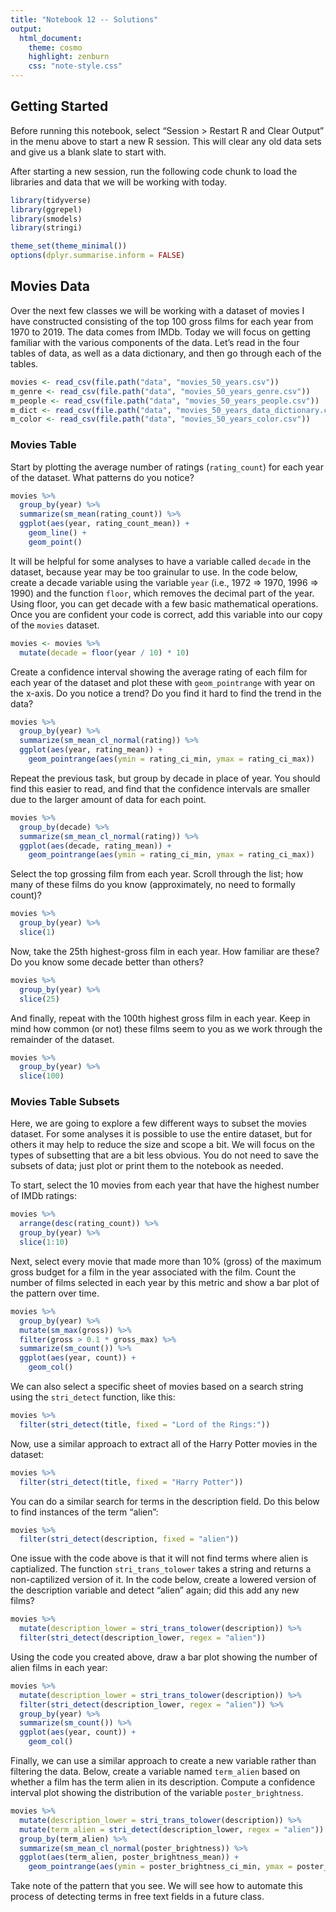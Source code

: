 ```yaml
---
title: "Notebook 12 -- Solutions"
output:
  html_document:
    theme: cosmo
    highlight: zenburn
    css: "note-style.css"
---
```


## Getting Started

Before running this notebook, select "Session > Restart R and Clear Output" in
the menu above to start a new R session. This will clear any old data sets and
give us a blank slate to start with.

After starting a new session, run the following code chunk to load the
libraries and data that we will be working with today.

```r
library(tidyverse)
library(ggrepel)
library(smodels)
library(stringi)

theme_set(theme_minimal())
options(dplyr.summarise.inform = FALSE)
```

## Movies Data

Over the next few classes we will be working with a dataset of movies I have
constructed consisting of the top 100 gross films for each year from 1970 to
2019. The data comes from IMDb. Today we will focus on getting familiar with
the various components of the data. Let's read in the four tables of data,
as well as a data dictionary, and then go through each of the tables.

```r
movies <- read_csv(file.path("data", "movies_50_years.csv"))
m_genre <- read_csv(file.path("data", "movies_50_years_genre.csv"))
m_people <- read_csv(file.path("data", "movies_50_years_people.csv"))
m_dict <- read_csv(file.path("data", "movies_50_years_data_dictionary.csv"))
m_color <- read_csv(file.path("data", "movies_50_years_color.csv"))
```

### Movies Table

Start by plotting the average number of ratings (`rating_count`) for each
year of the dataset. What patterns do you notice?

```r
movies %>%
  group_by(year) %>%
  summarize(sm_mean(rating_count)) %>%
  ggplot(aes(year, rating_count_mean)) +
    geom_line() +
    geom_point()
```

It will be helpful for some analyses to have a variable called `decade` in the
dataset, because year may be too grainular to use. In the code below, create a
decade variable using the variable `year` (i.e., 1972 => 1970, 1996 => 1990)
and the function `floor`, which removes the decimal part of the year. Using
floor, you can get decade with a few basic mathematical operations. Once you
are confident your code is correct, add this variable into our copy of the
`movies` dataset.

```r
movies <- movies %>%
  mutate(decade = floor(year / 10) * 10)
```

Create a confidence interval showing the average rating of each film for each
year of the dataset and plot these with `geom_pointrange` with year on the
x-axis. Do you notice a trend? Do you find it hard to find the trend in the
data?

```r
movies %>%
  group_by(year) %>%
  summarize(sm_mean_cl_normal(rating)) %>%
  ggplot(aes(year, rating_mean)) +
    geom_pointrange(aes(ymin = rating_ci_min, ymax = rating_ci_max))
```

Repeat the previous task, but group by decade in place of year. You should find
this easier to read, and find that the confidence intervals are smaller due to
the larger amount of data for each point.

```r
movies %>%
  group_by(decade) %>%
  summarize(sm_mean_cl_normal(rating)) %>%
  ggplot(aes(decade, rating_mean)) +
    geom_pointrange(aes(ymin = rating_ci_min, ymax = rating_ci_max))
```

Select the top grossing film from each year. Scroll through the list; how many
of these films do you know (approximately, no need to formally count)?

```r
movies %>%
  group_by(year) %>%
  slice(1)
```

Now, take the 25th highest-gross film in each year. How familiar are these? Do
you know some decade better than others?

```r
movies %>%
  group_by(year) %>%
  slice(25)
```

And finally, repeat with the 100th highest gross film in each year. Keep in
mind how common (or not) these films seem to you as we work through the
remainder of the dataset.

```r
movies %>%
  group_by(year) %>%
  slice(100)
```

### Movies Table Subsets

Here, we are going to explore a few different ways to subset the movies dataset.
For some analyses it is possible to use the entire dataset, but for others it
may help to reduce the size and scope a bit. We will focus on the types of
subsetting that are a bit less obvious. You do not need to save the subsets of
data; just plot or print them to the notebook as needed.

To start, select the 10 movies from each year that have the highest number of
IMDb ratings:

```r
movies %>%
  arrange(desc(rating_count)) %>%
  group_by(year) %>%
  slice(1:10)
```

Next, select every movie that made more than 10% (gross) of the maximum gross
budget for a film in the year associated with the film. Count the number of
films selected in each year by this metric and show a bar plot of the pattern
over time.

```r
movies %>%
  group_by(year) %>%
  mutate(sm_max(gross)) %>%
  filter(gross > 0.1 * gross_max) %>%
  summarize(sm_count()) %>%
  ggplot(aes(year, count)) +
    geom_col()
```

We can also select a specific sheet of movies based on a search string using
the `stri_detect` function, like this:

```r
movies %>%
  filter(stri_detect(title, fixed = "Lord of the Rings:"))
```

Now, use a similar approach to extract all of the Harry Potter movies in the
dataset:

```r
movies %>%
  filter(stri_detect(title, fixed = "Harry Potter"))
```

You can do a similar search for terms in the description field. Do this
below to find instances of the term "alien":

```r
movies %>%
  filter(stri_detect(description, fixed = "alien"))
```

One issue with the code above is that it will not find terms where alien is
captialized. The function `stri_trans_tolower` takes a string and returns a
non-captilized version of it. In the code below, create a lowered version of
the description variable and detect "alien" again; did this add any new films?

```r
movies %>%
  mutate(description_lower = stri_trans_tolower(description)) %>%
  filter(stri_detect(description_lower, regex = "alien"))
```

Using the code you created above, draw a bar plot showing the number of
alien films in each year:

```r
movies %>%
  mutate(description_lower = stri_trans_tolower(description)) %>%
  filter(stri_detect(description_lower, regex = "alien")) %>%
  group_by(year) %>%
  summarize(sm_count()) %>%
  ggplot(aes(year, count)) +
    geom_col()
```

Finally, we can use a similar approach to create a new variable rather than
filtering the data. Below, create a variable named `term_alien` based on
whether a film has the term alien in its description. Compute a confidence
interval plot showing the distribution of the variable `poster_brightness`.

```r
movies %>%
  mutate(description_lower = stri_trans_tolower(description)) %>%
  mutate(term_alien = stri_detect(description_lower, regex = "alien")) %>%
  group_by(term_alien) %>%
  summarize(sm_mean_cl_normal(poster_brightness)) %>%
  ggplot(aes(term_alien, poster_brightness_mean)) +
    geom_pointrange(aes(ymin = poster_brightness_ci_min, ymax = poster_brightness_ci_max))
```

Take note of the pattern that you see. We will see how to automate this process of
detecting terms in free text fields in a future class.
